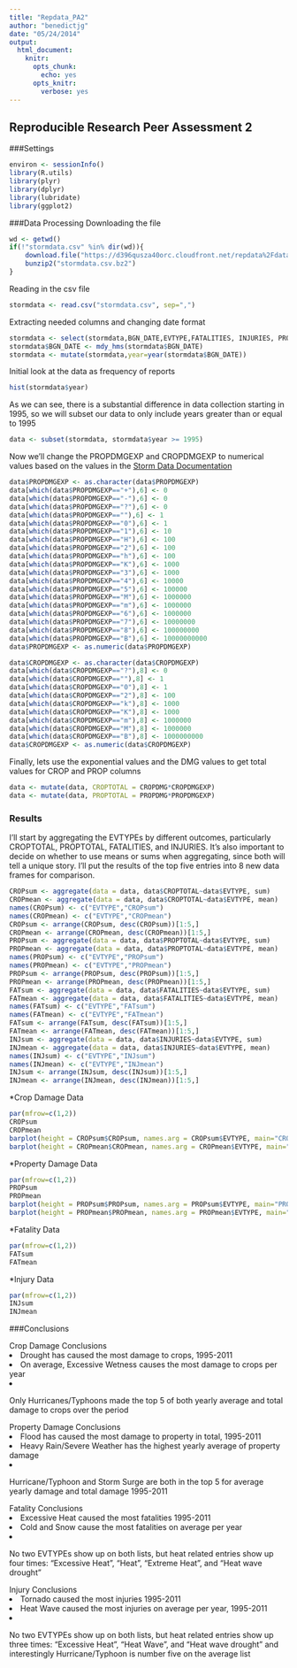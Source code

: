 ```yaml
---
title: "Repdata_PA2"
author: "benedictjg"
date: "05/24/2014"
output:
  html_document:
    knitr:
      opts_chunk:
        echo: yes
      opts_knitr:
        verbose: yes
---
```


## Reproducible Research Peer Assessment 2

###Settings
```r
environ <- sessionInfo()
library(R.utils)
library(plyr)
library(dplyr)
library(lubridate)
library(ggplot2)
```

###Data Processing
Downloading the file
```r
wd <- getwd()
if(!"stormdata.csv" %in% dir(wd)){
    download.file("https://d396qusza40orc.cloudfront.net/repdata%2Fdata%2FStormData.csv.bz2", destfile = "stormdata.csv.bz2", method = "curl")
    bunzip2("stormdata.csv.bz2")
}
```

Reading in the csv file
```r
stormdata <- read.csv("stormdata.csv", sep=",")
```

Extracting needed columns and changing date format
```r
stormdata <- select(stormdata,BGN_DATE,EVTYPE,FATALITIES, INJURIES, PROPDMG, PROPDMGEXP,CROPDMG,CROPDMGEXP)
stormdata$BGN_DATE <- mdy_hms(stormdata$BGN_DATE)
stormdata <- mutate(stormdata,year=year(stormdata$BGN_DATE))
```

Initial look at the data as frequency of reports
```r
hist(stormdata$year)
```

As we can see, there is a substantial difference in data collection starting in 1995, so we will subset our data to only include years greater than or equal to 1995
```r
data <- subset(stormdata, stormdata$year >= 1995)
```

Now we'll change the PROPDMGEXP and CROPDMGEXP to numerical values based on the values in the [Storm Data Documentation]("https://d396qusza40orc.cloudfront.net/repdata%2Fpeer2_doc%2Fpd01016005curr.pdf")
```r
data$PROPDMGEXP <- as.character(data$PROPDMGEXP)
data[which(data$PROPDMGEXP=="+"),6] <- 0
data[which(data$PROPDMGEXP=="-"),6] <- 0
data[which(data$PROPDMGEXP=="?"),6] <- 0
data[which(data$PROPDMGEXP==""),6] <- 1
data[which(data$PROPDMGEXP=="0"),6] <- 1
data[which(data$PROPDMGEXP=="1"),6] <- 10
data[which(data$PROPDMGEXP=="H"),6] <- 100
data[which(data$PROPDMGEXP=="2"),6] <- 100
data[which(data$PROPDMGEXP=="h"),6] <- 100
data[which(data$PROPDMGEXP=="K"),6] <- 1000
data[which(data$PROPDMGEXP=="3"),6] <- 1000
data[which(data$PROPDMGEXP=="4"),6] <- 10000
data[which(data$PROPDMGEXP=="5"),6] <- 100000
data[which(data$PROPDMGEXP=="M"),6] <- 1000000
data[which(data$PROPDMGEXP=="m"),6] <- 1000000
data[which(data$PROPDMGEXP=="6"),6] <- 1000000
data[which(data$PROPDMGEXP=="7"),6] <- 10000000
data[which(data$PROPDMGEXP=="8"),6] <- 100000000
data[which(data$PROPDMGEXP=="B"),6] <- 10000000000
data$PROPDMGEXP <- as.numeric(data$PROPDMGEXP)

data$CROPDMGEXP <- as.character(data$CROPDMGEXP)
data[which(data$CROPDMGEXP=="?"),8] <- 0
data[which(data$CROPDMGEXP==""),8] <- 1
data[which(data$CROPDMGEXP=="0"),8] <- 1
data[which(data$CROPDMGEXP=="2"),8] <- 100
data[which(data$CROPDMGEXP=="k"),8] <- 1000
data[which(data$CROPDMGEXP=="K"),8] <- 1000
data[which(data$CROPDMGEXP=="m"),8] <- 1000000
data[which(data$CROPDMGEXP=="M"),8] <- 1000000
data[which(data$CROPDMGEXP=="B"),8] <- 1000000000
data$CROPDMGEXP <- as.numeric(data$CROPDMGEXP)
```

Finally, lets use the exponential values and the DMG values to get total values for CROP and PROP columns
```r
data <- mutate(data, CROPTOTAL = CROPDMG*CROPDMGEXP)
data <- mutate(data, PROPTOTAL = PROPDMG*PROPDMGEXP)
```

### Results

I'll start by aggregating the EVTYPEs by different outcomes, particularly CROPTOTAL, PROPTOTAL, FATALITIES, and INJURIES.  It's also important to decide on whether to use means or sums when aggregating, since both will tell a unique story.  I'll put the results of the top five entries into 8 new data frames for comparison.

```r
CROPsum <- aggregate(data = data, data$CROPTOTAL~data$EVTYPE, sum)
CROPmean <- aggregate(data = data, data$CROPTOTAL~data$EVTYPE, mean)
names(CROPsum) <- c("EVTYPE","CROPsum")
names(CROPmean) <- c("EVTYPE","CROPmean")
CROPsum <- arrange(CROPsum, desc(CROPsum))[1:5,]
CROPmean <- arrange(CROPmean, desc(CROPmean))[1:5,]
PROPsum <- aggregate(data = data, data$PROPTOTAL~data$EVTYPE, sum)
PROPmean <- aggregate(data = data, data$PROPTOTAL~data$EVTYPE, mean)
names(PROPsum) <- c("EVTYPE","PROPsum")
names(PROPmean) <- c("EVTYPE","PROPmean")
PROPsum <- arrange(PROPsum, desc(PROPsum))[1:5,]
PROPmean <- arrange(PROPmean, desc(PROPmean))[1:5,]
FATsum <- aggregate(data = data, data$FATALITIES~data$EVTYPE, sum)
FATmean <- aggregate(data = data, data$FATALITIES~data$EVTYPE, mean)
names(FATsum) <- c("EVTYPE","FATsum")
names(FATmean) <- c("EVTYPE","FATmean")
FATsum <- arrange(FATsum, desc(FATsum))[1:5,]
FATmean <- arrange(FATmean, desc(FATmean))[1:5,]
INJsum <- aggregate(data = data, data$INJURIES~data$EVTYPE, sum)
INJmean <- aggregate(data = data, data$INJURIES~data$EVTYPE, mean)
names(INJsum) <- c("EVTYPE","INJsum")
names(INJmean) <- c("EVTYPE","INJmean")
INJsum <- arrange(INJsum, desc(INJsum))[1:5,]
INJmean <- arrange(INJmean, desc(INJmean))[1:5,]
```


*Crop Damage Data
```r
par(mfrow=c(1,2))
CROPsum
CROPmean
barplot(height = CROPsum$CROPsum, names.arg = CROPsum$EVTYPE, main="CROPsum", horiz=TRUE)
barplot(height = CROPmean$CROPmean, names.arg = CROPmean$EVTYPE, main="CROPmean", horiz = TRUE)
```

*Property Damage Data
```r
par(mfrow=c(1,2))
PROPsum
PROPmean
barplot(height = PROPsum$PROPsum, names.arg = PROPsum$EVTYPE, main="PROPsum")
barplot(height = PROPmean$PROPmean, names.arg = PROPmean$EVTYPE, main="PROPmean")
```

*Fatality Data
```r
par(mfrow=c(1,2))
FATsum
FATmean
```

*Injury Data
```r
par(mfrow=c(1,2))
INJsum
INJmean
```

###Conclusions

Crop Damage Conclusions
<li>Drought has caused the most damage to crops, 1995-2011
<li>On average, Excessive Wetness causes the most damage to crops per year
<li>Only Hurricanes/Typhoons made the top 5 of both yearly average and total damage to crops over the period

Property Damage Conclusions
<li>Flood has caused the most damage to property in total, 1995-2011
<li>Heavy Rain/Severe Weather has the highest yearly average of property damage
<li>Hurricane/Typhoon and Storm Surge are both in the top 5 for average yearly damage and total damage 1995-2011

Fatality Conclusions
<li> Excessive Heat caused the most fatalities 1995-2011
<li> Cold and Snow cause the most fatalities on average per year
<li> No two EVTYPEs show up on both lists, but heat related entries show up four times:  "Excessive Heat", "Heat", "Extreme Heat", and "Heat wave drought" 

Injury Conclusions
<li> Tornado caused the most injuries 1995-2011
<li> Heat Wave caused the most injuries on average per year, 1995-2011
<li> No two EVTYPEs show up on both lists, but heat related entries show up three times:  "Excessive Heat", "Heat Wave", and "Heat wave drought" and interestingly Hurricane/Typhoon is number five on the average list

